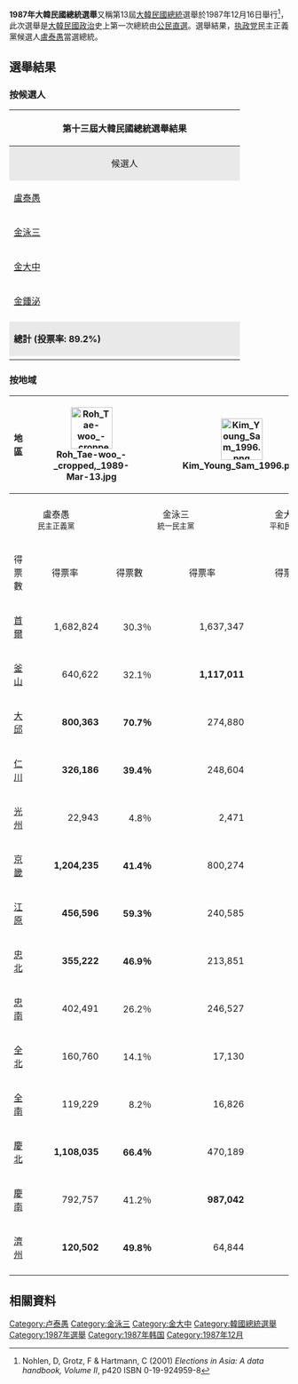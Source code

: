 {{Infobox Election
|election_name      = 1987年大韓民國總統選舉
|country            = 大韓民國
|type               = 總統
|ongoing            = no
|previous_election  = 1981年大韓民國總統選舉
|previous_year      = 1981
|next_election      = 1992年大韓民國總統選舉
|next_year          = 1992
|election_date      = 1987年12月16日
|image1 = [[File:Roh_Tae-woo_-_cropped,_1989-Mar-13.jpg|140px]]
|nominee1 = '''[[盧泰愚|盧泰愚]]'''
|party1 = [[民主正義黨|民主正義黨]]
|popular_vote1 = '''8,282,738'''
|percentage1 = '''36.6%'''
|colour1 = 60A8B6
|image2 = [[File:Kim_Young-sam_presidential_portrait.jpg|130px]]
|nominee2 = [[金泳三|金泳三]]
|party2 = {{link-ko|統一民主黨|통일민주당}}
|popular_vote2 = 6,337,581
|percentage2 = 28.0%
|colour2 = E60026
|image4 = [[File:Kim_Dae-jung_presidential_portrait.jpg|130px]]
|nominee4 = [[金大中|金大中]]
|party4 = {{link-ko|平和民主黨|평화민주당}}
|popular_vote4 = 6,113,375
|percentage4 = 27.0%
|colour4 = FADA5E
|image5 = [[File:Kim_Jong-pil.png|130px]]
|nominee5 = [[金鍾泌|金鍾泌]]
|party5 = {{link-ko|新民主共和黨|신민주공화당}}
|popular_vote5 = 1,823,067
|percentage5 = 8.1%
|colour5 = 59955E
| map_image          = PESK1987 RESULT MAP.png
| map_size           = 250px
| map_caption        = 選票分佈<br>
<span style="color:#3066FF;">■</span> – 盧泰愚得票較多
<span style="color:#FFD800;">■</span> – 金泳三得票較多<br>
<span style="color:#9BCE2E;">■</span> – 金大中得票較多
<span style="color:#498C00;">■</span> – 金鍾泌得票較多
|title=總統
|before_election=[[全斗煥|全斗煥]]
|before_party=民主正義黨
|after_election=[[盧泰愚|盧泰愚]] 
|after_party =民主正義黨
}}

{{韓國政治}}

'''1987年大韓民國總統選舉'''又稱第13屆[[大韓民國總統|大韓民國總統]]選舉於1987年12月16日舉行<ref>Nohlen, D, Grotz, F & Hartmann, C (2001) ''Elections in Asia: A data handbook, Volume II'', p420 ISBN 0-19-924959-8</ref>，此次選舉是[[大韓民國政治|大韓民國政治]]史上第一次總統由[[直接選舉|公民直選]]。選舉結果，[[执政党|执政党]]民主正義黨候選人[[盧泰愚|盧泰愚]]當選總統。

== 選舉結果 ==
=== 按候選人 ===

{|class="wikitable"
|-
! colspan="9" width=400px|第十三屆大韓民國總統選舉結果
|-
! style="background-color:#E9E9E9;text-align:center;vertical-align:top;" |候選人
! style="background-color:#E9E9E9;text-align:center;vertical-align:top;" |政黨
! style="background-color:#E9E9E9;text-align:center;" |得票數
! style="background-color:#E9E9E9;text-align:center;" colspan=2 |得票率
|-
| style="vertical-align:top;text-align:left;" |[[盧泰愚|盧泰愚]]
| style="text-align:left;" |民主正義黨
|8,282,738
|36.6
|<div style="width: 100px; background: white; border: 1px solid black; margin-top: 0px;"><div style="width: 36.6%; background: #60A8B6; font-size: 10px; line-height: 20px;"> </div></div>
|-
| style="vertical-align:top;text-align:left;" |[[金泳三|金泳三]] 
| style="text-align:left;" |統一民主黨
|6,337,581
|28.0
|<div style="width: 100px; background: white; border: 1px solid black; margin-top: 0px;"><div style="width: 27.5%; background: #E60026; font-size: 10px; line-height: 20px;"> </div></div>
|-
| style="vertical-align:top;text-align:left;" |[[金大中|金大中]] 
| style="text-align:left;" |平和民主黨
|6,113,375
|27.0
|<div style="width: 100px; background: white; border: 1px solid black; margin-top: 0px;"><div style="width: 27.0%; background: #FADA5E; font-size: 10px; line-height: 20px;"> </div></div>
|-
| style="vertical-align:top;text-align:left;" |[[金鍾泌|金鍾泌]] 
| style="text-align:left;" |新民主共和黨
|1,823,067
|8.1
|<div style="width: 100px; background: white; border: 1px solid black; margin-top: 0px;"><div style="width: 7.9%; background: #59955E; font-size: 10px; line-height: 20px;"> </div></div>
|-
| style="vertical-align:top;text-align:left;" |{{link-ko|申正一|신정일}} 
| style="text-align:left;" |統一韓國黨
|46,650
|0.2
|<div style="width: 100px; background: white; border: 1px solid black; margin-top: 0px;"><div style="width: 0.2%; background: darkred; font-size: 10px; line-height: 20px;"> </div></div>
|-
|colspan="2" style="text-align:left;background-color:#E9E9E9"|'''總計 (投票率: 89.2%)'''
|style="text-align:right;background-color:#E9E9E9"|23,066,419
|style="text-align:right;background-color:#E9E9E9" colspan=2|100.0
|-
|}

=== 按地域 ===
{|class="wikitable"
!align="center" rowspan=4|地區
! align="center" colspan=2 |[[File:Roh_Tae-woo_-_cropped,_1989-Mar-13.jpg|75px]]
! align="center" colspan=2 |[[File:Kim_Young_Sam_1996.png|75px]]
! align="center" colspan=2 |[[File:Bill_Clinton_Kim_Dae-Jung_(cropped_headshot).jpg|75px]]
! align="center" colspan=2 |[[File:Kim_Jong-pil_1999.png|75px]]
|-
| bgcolor=#60A8B6 colspan=2| 
| bgcolor=#E60026 colspan=2| 
| bgcolor=#FADA5E colspan=2| 
| bgcolor=#59955E colspan=2| 
|-
! align="center" colspan=2 |盧泰愚<br><small>民主正義黨</small>
! align="center" colspan=2 |金泳三<br><small>統一民主黨</small>
! align="center" colspan=2 |金大中<br><small>平和民主黨</small>
! align="center" colspan=2 |金鍾泌<br><small>新民主共和黨</small>
|-
!align="center"|得票數
!align="center"|得票率
!align="center"|得票數
!align="center"|得票率
!align="center"|得票數
!align="center"|得票率
!align="center"|得票數
!align="center"|得票率
|-
!align="center"|[[首爾|首爾]]
|align="right"|1,682,824
|align="right"|30.3％
|align="right"|1,637,347
|align="right"|29.1％
|align="right" bgcolor=#FADA5E|'''1,833,010'''
|align="right" bgcolor=#FADA5E|'''32.6％'''
|align="right"|460,988
|align="right"|8.2％
|-
!align="center"|[[釜山|釜山]]
|align="right"|640,622
|align="right"|32.1％
|align="right" bgcolor=#E60026|'''1,117,011'''
|align="right" bgcolor=#E60026|'''56.0％'''
|align="right"|182,409
|align="right"|9.1％
|align="right"|51,663
|align="right"|2.6％
|-
!align="center"|[[大邱|大邱]]
|align="right" bgcolor=#60A8B6|'''800,363'''
|align="right" bgcolor=#60A8B6|'''70.7％'''
|align="right"|274,880
|align="right"|24.3％
|align="right"|29,831
|align="right"|2.6％
|align="right"|23,230
|align="right"|2.1％
|-
!align="center"|[[仁川|仁川]]
|align="right" bgcolor=#60A8B6|'''326,186'''
|align="right" bgcolor=#60A8B6|'''39.4％'''
|align="right"|248,604
|align="right"|30.0％
|align="right"|176,611
|align="right"|21.3％
|align="right"|76,333
|align="right"|9.2％
|-
!align="center"|[[光州廣域市|光州]]
|align="right"|22,943
|align="right"|4.8％
|align="right"|2,471
|align="right"|0.5％
|align="right" bgcolor=#FADA5E|'''449,554'''
|align="right" bgcolor=#FADA5E|'''94.4％'''
|align="right"|1,111
|align="right"|0.2％
|-
!align="center"|[[京畿道|京畿]]
|align="right" bgcolor=#60A8B6|'''1,204,235'''
|align="right" bgcolor=#60A8B6|'''41.4％'''
|align="right"|800,274
|align="right"|27.5％
|align="right"|647,934
|align="right"|22.3％
|align="right"|247,259
|align="right"|8.5％
|-
!align="center"|[[江原道_(韓國)|江原]]
|align="right" bgcolor=#60A8B6|'''456,596'''
|align="right" bgcolor=#60A8B6|'''59.3％'''
|align="right"|240,585
|align="right"|26.1％
|align="right"|81,478
|align="right"|8.8％
|align="right"|49,954
|align="right"|5.4％
|-
!align="center"|[[忠清北道|忠北]]
|align="right" bgcolor=#60A8B6|'''355,222'''
|align="right" bgcolor=#60A8B6|'''46.9％'''
|align="right"|213,851
|align="right"|28.2％
|align="right"|83,132
|align="right"|11.0％
|align="right"|102,456
|align="right"|13.5％
|-
!align="center"|[[忠清南道|忠南]]
|align="right"|402,491
|align="right"|26.2％
|align="right"|246,527
|align="right"|16.1％
|align="right"|190,772
|align="right"|12.4％
|align="right" bgcolor=#59955E|'''691,214'''
|align="right" bgcolor=#59955E|'''45.0％'''
|-
!align="center"|[[全羅北道|全北]]
|align="right"|160,760
|align="right"|14.1％
|align="right"|17,130
|align="right"|1.5％
|align="right" bgcolor=#FADA5E|'''948,955'''
|align="right" bgcolor=#FADA5E|'''83.5％'''
|align="right"|8,629
|align="right"|0.8％
|-
!align="center"|[[全羅南道|全南]]
|align="right"|119,229
|align="right"|8.2％
|align="right"|16,826
|align="right"|1.2％
|align="right" bgcolor=#FADA5E|'''1,317,990'''
|align="right" bgcolor=#FADA5E|'''90.3％'''
|align="right"|4,831
|align="right"|0.3％
|-
!align="center"|[[慶尚北道|慶北]]
|align="right" bgcolor=#60A8B6|'''1,108,035'''
|align="right" bgcolor=#60A8B6|'''66.4％'''
|align="right"|470,189
|align="right"|28.2％
|align="right"|39,756
|align="right"|2.4％
|align="right"|43,227
|align="right"|2.6％
|-
!align="center"|[[慶尚南道|慶南]]
|align="right"|792,757
|align="right"|41.2％
|align="right" bgcolor=#E60026|'''987,042'''
|align="right" bgcolor=#E60026|'''51.3％'''
|align="right"|86,804
|align="right"|4.5％
|align="right"|51,242
|align="right"|2.7％
|-
!align="center"|[[濟州特別自治道|濟州]]
|align="right" bgcolor=#60A8B6|'''120,502'''
|align="right" bgcolor=#60A8B6|'''49.8％'''
|align="right"|64,844
|align="right"|26.8％
|align="right"|45,139
|align="right"|18.6％
|align="right"|10,930
|align="right"|4.5％
|-
|}

== 相關資料 ==
<references />

{{大韩民国选举}}
[[Category:卢泰愚|Category:卢泰愚]]
[[Category:金泳三|Category:金泳三]]
[[Category:金大中|Category:金大中]]
[[Category:韓國總統選舉|Category:韓國總統選舉]]
[[Category:1987年選舉|Category:1987年選舉]]
[[Category:1987年韩国|Category:1987年韩国]]
[[Category:1987年12月|Category:1987年12月]]